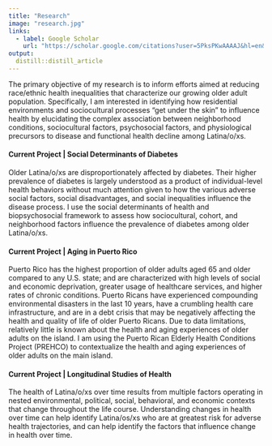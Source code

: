 ---
title: "Research"
image: "research.jpg"
links:
  - label: Google Scholar
    url: "https://scholar.google.com/citations?user=5PksPKwAAAAJ&hl=en&authuser=2"
output:
  distill::distill_article
---
 
The primary objective of my research is to inform efforts aimed at reducing race/ethnic health inequalities that characterize our growing older adult population. Specifically, I am interested in identifying how residential environments and sociocultural processes “get under the skin” to influence health by elucidating the complex association between neighborhood conditions, sociocultural factors, psychosocial factors, and physiological precursors to disease and functional health decline among Latina/o/xs.

#### Current Project | Social Determinants of Diabetes
Older Latina/o/xs are disproportionately affected by diabetes. Their higher prevalence of diabetes is largely understood as a product of individual-level health behaviors without much attention given to how the various adverse social factors, social disadvantages, and social inequalities influence the disease process. I use the social determinants of health and biopsychosocial framework to assess how sociocultural, cohort, and neighborhood factors influence the prevalence of diabetes among older Latina/o/xs. 

#### Current Project | Aging in Puerto Rico
Puerto Rico has the highest proportion of older adults aged 65 and older compared to any U.S. state; and are characterized with high levels of social and economic deprivation, greater usage of healthcare services, and higher rates of chronic conditions. Puerto Ricans have experienced compounding environmental disasters in the last 10 years, have a crumbling health care infrastructure, and are in a debt crisis that may be negatively affecting the health and quality of life of older Puerto Ricans. Due to data limitations, relatively little is known about the health and aging experiences of older adults on the island. I am using the Puerto Rican Elderly Health Conditions Project (PREHCO) to contextualize the health and aging experiences of older adults on the main island. 

#### Current Project | Longitudinal Studies of Health
The health of Latina/o/xs over time results from multiple factors operating in nested environmental, political, social, behavioral, and economic contexts that change throughout the life course. Understanding changes in health over time can help identify Latina/os/xs who are at greatest risk for adverse health trajectories, and can help identify the factors that influence change in health over time. 
